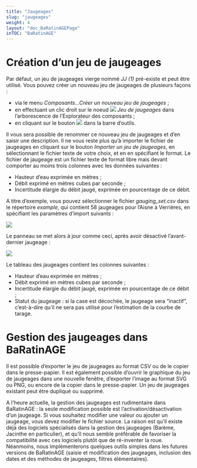 ---
title: "Jaugeages"
slug: "jaugeages"
weight: 4
layout: "doc_BaRatinAGEPage"
inTOC: "BaRatinAGE"
---

# Création d'un jeu de jaugeages

Par défaut, un jeu de jaugeages vierge nommé *JJ (1)* pré-existe et peut être utilisé. Vous pouvez créer un nouveau jeu de jaugeages de plusieurs façons :

-   via le menu *Composants...Créer un nouveau jeu de jaugeages* ;
-   en effectuant un clic droit sur le noeud ![](gaugings.svg) *Jeu de jaugeages* dans l'arborescence de l'Explorateur des composants ;
-   en cliquant sur le bouton ![](gaugings_add.svg) dans la barre d'outils.

Il vous sera possible de renommer ce nouveau jeu de jaugeages et d'en saisir une description. Il ne vous reste plus qu'à importer le fichier de jaugeages en cliquant sur le bouton *Importer un jeu de jaugeages*, en sélectionnant le fichier texte de votre choix, et en en spécifiant le format. Le fichier de jaugeage est un fichier texte de format libre mais devant comporter au moins trois colonnes avec les données suivantes :

-   Hauteur d'eau exprimée en mètres ;
-   Débit exprimé en mètres cubes par seconde ;
-   Incertitude élargie du débit jaugé, exprimée en pourcentage de ce débit.

A titre d'exemple, vous pouvez sélectionner le fichier *gauging_set.csv* dans le répertoire *example*, qui contient 58 jaugeages pour l'Aisne à Verrières, en spécifiant les paramètres d'import suivants :

![](Gaugings_Verrieres_Import.fr.png)

Le panneau se met alors à jour comme ceci, après avoir désactivé l'avant-dernier jaugeage :

![](Gaugings_Verrieres.fr.png)

Le tableau des jaugeages contient les colonnes suivantes :

-   Hauteur d'eau exprimée en mètres ;
-   Débit exprimé en mètres cubes par seconde ;
-   Incertitude élargie du débit jaugé, exprimée en pourcentage de ce débit ;
-   Statut du jaugeage : si la case est décochée, le jaugeage sera "inactif", c'est-à-dire qu'il ne sera pas utilisé pour l'estimation de la courbe de tarage.


# Gestion des jaugeages dans BaRatinAGE

Il est possible d'exporter le jeu de jaugeages au format CSV ou de le copier dans le presse-papier. Il est également possible d'ouvrir le graphique du jeu de jaugeages dans une nouvelle fenêtre, d'exporter l'image au format SVG ou PNG, ou encore de la copier dans le presse-papier. Un jeu de jaugeages existant peut être dupliqué ou supprimé.

A l'heure actuelle, la gestion des jaugeages est rudimentaire dans BaRatinAGE : la seule modification possible est l'activation/désactivation d'un jaugeage. Si vous souhaitez modifier une valeur ou ajouter un jaugeage, vous devez modifier le fichier source. La raison est qu'il existe déjà des logiciels spécialisés dans la gestion des jaugeages (Barème, Jacinthe en particulier), et qu'il nous semble préférable de favoriser la compatibilité avec ces logiciels plutôt que de ré-inventer la roue. Néanmoins, nous implémenterons quelques outils simples dans les futures versions de BaRatinAGE (saisie et modification des jaugeages, inclusion des dates et des méthodes de jaugeages, filtres élémentaires).